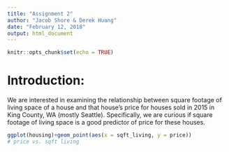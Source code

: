 ```yaml
---
title: "Assignment 2"
author: "Jacob Shore & Derek Huang"
date: "February 12, 2018"
output: html_document
---
```


```r
knitr::opts_chunk$set(echo = TRUE)
```

# Introduction:
We are interested in examining the relationship between square footage of living space of a house and that house's price for houses sold in 2015 in King County, WA (mostly Seattle). Specifically, we are curious if square footage of living space is a good predictor of price for these houses.

```r
ggplot(housing)+geom_point(aes(x = sqft_living, y = price))
# price vs. sqft living
```

